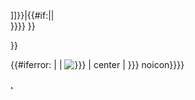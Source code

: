 <!--
 OUTER divbox opening
--><div style="width:{{{width|{{{size|}}}}}}; {{{style|}}};"><!--
 ABOVE BOX
-->{{yesno| {{{show box above|yes}}}<!--
-->| no=<!-- NO divbox required
-->| yes=<!-- YES divbox required
--><div style="<!-- divbox containing the IPA symbol (or errortext)
   -->text-align:center; vertical-align:top;<!--
   -->font-size:{{{font-size|120%}}};<!--
   -->line-height:{{{line-height|1.5em}}};<!--
   -->"><!--
      -->{{#iferror:{{{IPAsym name|}}}<!--
      -->|{{yesno|{{{errortext|}}}<!--
          -->|¬={{{IPAsym name|}}}|blank=|yes={{{errortext|}}}|no={{{errortext|}}}}}<!--
      -->|{{#if:{{{IPAsym name|}}}|{{IPA|[[{{{IPAsym name|}}}<!--
         -->{{#if:{{{showsymbol|}}}|{{!}}{{{showsymbol|}}}}}<!--
         -->]]}}|{{#if:{{{showsymbol|}}}|{{IPA|{{{showsymbol|}}}}}|<br/>}}}}<!-- end IPA-wrapped link; or showsymbol if no IPA name
      -->}}<!-- end iferror
--></div>}}<!-- closing the above divbox and the box's yesno check --><!--
 PLAYER BOX divbox containing [[File:]] (or errortext)
--><div style="<!--
   -->{{#iferror: {{{soundfile|????}}}<!--
   -->| height:{{yesno|{{{showicon|yes}}}|yes=55px|no=30px}};}}<!--set height for error
   -->"><!--
   -->{{#iferror: {{{soundfile|}}}<!-- then errortext
      -->|{{yesno|{{{errortext|}}}|¬={{{soundfile|}}}|blank=|def={{{errortext|}}}}}<!--
      -->[[Category:    含有不存在的国际音标音频文件的国际音标页面| , {{PAGENAME}}]]<!--
   -->|<!-- finally, now that we are in the innermost, the [[File:]] player:
   -->[[File:{{{soundfile|}}}<!--
      -->| center<!--
      -->| {{{size| {{{width|}}} }}}<!--
      -->{{yesno|{{{showicon|yes}}}|yes=|no={{!}}noicon}}<!--
   -->]]}}<!-- end of [[File:]] and of the iferror-check
--></div><!-- closing the player divbox
 OUTER divbox closing
--></div><noinclude>
{{documentation}}
</noinclude>